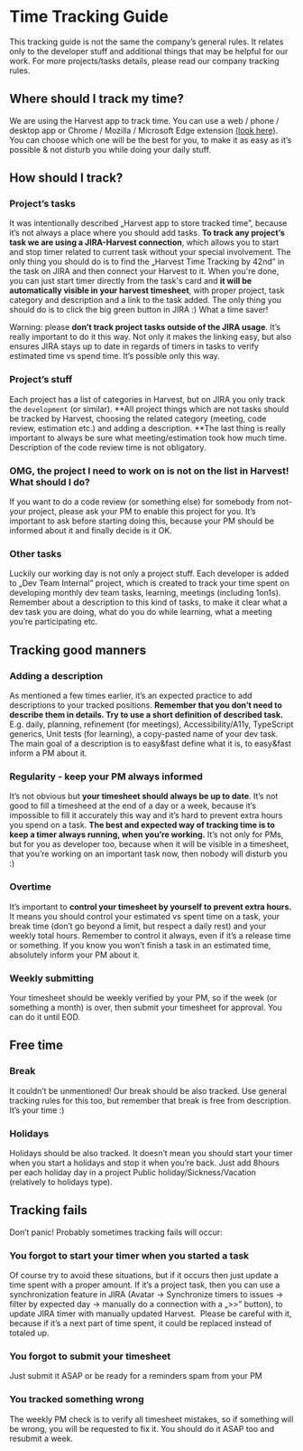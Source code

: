 # Time Tracking Guide

This tracking guide is not the same the company’s general rules. It relates only to the developer stuff and additional things that may be helpful for our work.
For more projects/tasks details, please read our company tracking rules.

## Where should I track my time?
We are using the Harvest app to track time. You can use a web / phone / desktop app or Chrome / Mozilla / Microsoft Edge extension [(look here)](https://www.getharvest.com/apps-and-integrations/directory#mobile-desktop). You can choose which one will be the best for you, to make it as easy as it’s possible & not disturb you while doing your daily stuff.


## How should I track?

### Project’s tasks
It was intentionally described „Harvest app to store tracked time”, because it’s not always a place where you should add tasks.
**To track any project’s task we are using a JIRA-Harvest connection**, which allows you to start and stop timer related to current task without your special involvement.
The only thing you should do is to find the „Harvest Time Tracking by 42nd” in the task on JIRA and then connect your Harvest to it. When you're done, you can just start timer directly from the task's card and **it will be automatically visible in your harvest timesheet**, with proper project, task category and description and a link to the task added.
The only thing you should do is to click the big green button in JIRA :) What a time saver!

Warning: please **don’t track project tasks outside of the JIRA usage**. It’s really important to do it this way. Not only it makes the linking easy, but also ensures JIRA stays up to date in regards of timers in tasks to verify estimated time vs spend time. It’s possible only this way.

### Project’s stuff
Each project has a list of categories in Harvest, but on JIRA you only track the `development` (or similar). **All project things which are not tasks should be tracked by Harvest, choosing the related category (meeting, code review, estimation etc.) and adding a description. **The last thing is really important to always be sure what meeting/estimation took how much time. Description of the code review time is not obligatory.

### OMG, the project I need to work on is not on the list in Harvest! What should I do?
If you want to do a code review (or something else) for somebody from not-your project, please ask your PM to enable this project for you. It’s important to ask before starting doing this, because your PM should be informed about it and finally decide is it OK.

### Other tasks
Luckily our working day is not only a project stuff. Each developer is added to „Dev Team Internal” project, which is created to track your time spent on developing monthly dev team tasks, learning, meetings (including 1on1s). Remember about a description to this kind of tasks, to make it clear what a dev task you are doing, what do you do while learning, what a meeting you’re participating etc.


## Tracking good manners

### Adding a description
As mentioned a few times earlier, it’s an expected practice to add descriptions to your tracked positions. **Remember that you don’t need to describe them in details. Try to use a short definition of described task.** E.g. daily, planning, refinement (for meetings), Accessibility/A11y, TypeScript generics, Unit tests (for learning), a copy-pasted name of your dev task. The main goal of a description is to easy&fast define what it is, to easy&fast inform a PM about it.

### Regularity - keep your PM always informed
It’s not obvious but **your timesheet should always be up to date**. It’s not good to fill a timesheed at the end of a day or a week, because it’s impossible to fill it accurately this way and it’s hard to prevent extra hours you spend on a task. **The best and expected way of tracking time is to keep a timer always running, when you’re working.**
It’s not only for PMs, but for you as developer too, because when it will be visible in a timesheet, that you’re working on an important task now, then nobody will disturb you :)

### Overtime
It’s important to **control your timesheet by yourself to prevent extra hours.** It means you should control your estimated vs spent time on a task, your break time (don’t go beyond a limit, but respect a daily rest) and your weekly total hours. Remember to control it always, even if it’s a release time or something.
If you know you won’t finish a task in an estimated time, absolutely inform your PM about it.

### Weekly submitting
Your timesheet should be weekly verified by your PM, so if the week (or something a month) is over, then submit your timesheet for approval. You can do it until EOD.

## Free time

### Break
It couldn’t be unmentioned! Our break should be also tracked. Use general tracking rules for this too, but remember that break is free from description. It’s your time :)

### Holidays
Holidays should be also tracked. It doesn’t mean you should start your timer when you start a holidays and stop it when you’re back. Just add 8hours per each holiday day in a project Public holiday/Sickness/Vacation (relatively to holidays type).


## Tracking fails
Don’t panic! Probably sometimes tracking fails will occur:

### You forgot to start your timer when you started a task
Of course try to avoid these situations, but if it occurs then just update a time spent with a proper amount. If it’s a project task, then you can use a synchronization feature in JIRA (Avatar -> Synchronize timers to issues -> filter by expected day -> manually do a connection with a „>>” button), to update JIRA timer with manually updated Harvest.  Please be careful with it, because if it’s a next part of time spent, it could be replaced instead of totaled up.

### You forgot to submit your timesheet
Just submit it ASAP or be ready for a reminders spam from your PM

### You tracked something wrong
The weekly PM check is to verify all timesheet mistakes, so if something will be wrong, you will be requested to fix it. You should do it ASAP too and resubmit a week.
